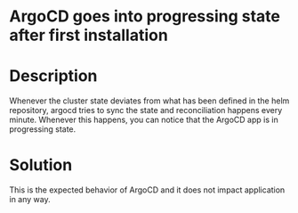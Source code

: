 ﻿# ArgoCD goes into progressing state after first installation

# Description

Whenever the cluster state deviates from what has been defined in the helm repository, argocd tries to sync the state and reconciliation happens every minute. Whenever this happens, you can notice that the ArgoCD app is in progressing state.

# Solution

This is the expected behavior of ArgoCD and it does not impact application in any way.
